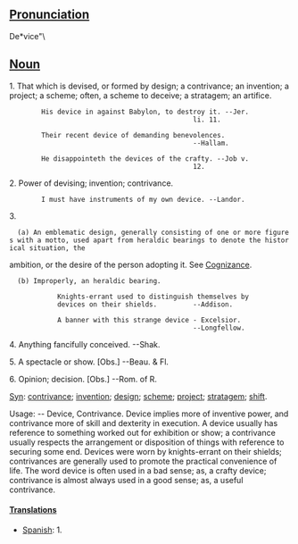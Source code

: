 ==[[Pronunciation]]==
De*vice"\

==[[Noun]]==

1. That which is devised, or formed by design; a contrivance; an invention; a project; a scheme; often, a scheme to deceive; a stratagem; an artifice.

         His device in against Babylon, to destroy it. --Jer.
                                               li. 11.

         Their recent device of demanding benevolences.
                                               --Hallam.

         He disappointeth the devices of the crafty. --Job v.
                                               12.

2. Power of devising; invention; contrivance.

         I must have instruments of my own device. --Landor.

3.
   (a) An emblematic design, generally consisting of one or more figures with a motto, used apart from heraldic bearings to denote the historical situation, the
ambition, or the desire of the person adopting it. See [[Cognizance]].
   (b) Improperly, an heraldic bearing.

             Knights-errant used to distinguish themselves by
             devices on their shields.         --Addison.

             A banner with this strange device - Excelsior.
                                               --Longfellow.

4. Anything fancifully conceived. --Shak.

5. A spectacle or show. [Obs.] --Beau. & Fl.

6. Opinion; decision. [Obs.] --Rom. of R.

[[Syn]]: [[contrivance]]; [[invention]]; [[design]]; [[scheme]]; [[project]]; [[stratagem]]; [[shift]].

Usage: -- Device, Contrivance. Device implies more of inventive power, and contrivance more of skill and dexterity in execution. A device usually has reference to something worked out for exhibition or show; a contrivance usually respects the arrangement or disposition of things with reference to securing some end. Devices were worn by knights-errant on their shields; contrivances are generally used to promote the practical convenience of life. The word device is often used in a bad sense; as, a crafty device; contrivance is almost always used in a good sense; as, a useful contrivance.

====[[Translation]]s====

*[[Spanish]]: 1.